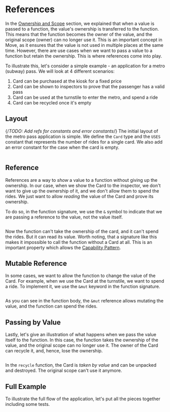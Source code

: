 # References

In the [Ownership and Scope](./ownership-scope.mdx) section, we explained that when a value is
passed to a function, the value's ownership is transferred to the function. This means that the function becomes
the owner of the value, and the original scope (owner) can no longer use it. This is an important
concept in Move, as it ensures that the value is not used in multiple places at the same time.
However, there are use cases when we want to pass a value to a function but retain the ownership.
This is where references come into play.

To illustrate this, let's consider a simple example - an application for a metro (subway) pass. We
will look at 4 different scenarios:

1. Card can be purchased at the kiosk for a fixed price
2. Card can be shown to inspectors to prove that the passenger has a valid pass
3. Card can be used at the turnstile to enter the metro, and spend a ride
4. Card can be recycled once it's empty

## Layout
{/*TODO: Add refs for constants and error constants*/}
The initial layout of the metro pass application is simple. We define the `Card` type and the `USES`
constant that represents the number of rides for a single card. We also add an error constant for the case when the card is empty.

```move file=<rootDir>/docs/examples/move/move-overview/references.move#L7-L19
```

## Reference

References are a way to _show_ a value to a function without giving up the ownership. In our case,
when we show the Card to the inspector, we don't want to give up the ownership of it, and we don't
allow them to spend the rides. We just want to allow _reading_ the value of the Card and prove its
ownership.

To do so, in the function signature, we use the `&` symbol to indicate that we are passing a
reference to the value, not the value itself.

```move file=<rootDir>/docs/examples/move/move-overview/references.move#L21-L24
```

Now the function can't take the ownership of the card, and it can't spend the rides. But it can read
its value. Worth noting, that a signature like this makes it impossible to call the function without
a Card at all. This is an important property which allows the
[Capability Pattern](./patterns/capabilities.mdx).

## Mutable Reference

In some cases, we want to allow the function to change the value of the Card. For example, when we
use the Card at the turnstile, we want to spend a ride. To implement it, we use the `&mut` keyword
in the function signature.

```move file=<rootDir>/docs/examples/move/move-overview/references.move#L26-L30
```

As you can see in the function body, the `&mut` reference allows mutating the value, and the
function can spend the rides.

## Passing by Value

Lastly, let's give an illustration of what happens when we pass the value itself to the function. In
this case, the function takes the ownership of the value, and the original scope can no longer use
it. The owner of the Card can recycle it, and, hence, lose the ownership.

```move file=<rootDir>/docs/examples/move/move-overview/references.move#L32-L36
```

In the `recycle` function, the Card is _taken by value_ and can be unpacked and destroyed. The
original scope can't use it anymore.

## Full Example

To illustrate the full flow of the application, let's put all the pieces together including some tests.

```move file=<rootDir>/docs/examples/move/move-overview/references.move
```